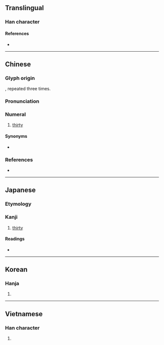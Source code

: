 {{also|〺}}
{{character info/new}}
==Translingual==

===Han character===
{{Han char|rn=24|rad=十|as=02|sn=4|four=44000|canj=TJ|ids=⿻川一}}

====References====
* {{Han ref|kx=0156.010|dkj=02700|dj=0353.020|hdz=10059.030|uh=5345}}

----

==Chinese==
{{zh-forms|alt=𠦃,𠦄}}

===Glyph origin===
{{Han etyl}}
{{m|zh|十||10}}, repeated three times.

{{rfe|lang=zh|Related to [[卉]]?}}

===Pronunciation===
{{zh-pron
|m=sà
|c=saa1,saa4,saa1 aa6
|h=pfs=
|md=
|mn=
|mn-t=sab4
|w=
|mc=
|oc=y
|cat=num
}}

===Numeral===
{{zh-num}}

# [[thirty]]

====Synonyms====
* {{zh-l|三十}}

===References===
* {{R:twedu|a00433}}

----

==Japanese==

===Etymology===
{{rfe|lang=ja|From the {{etyl|ltc|ja}} {{m|ltc|卅}}?}}

===Kanji===
{{ja-kanji|grade=|rs=十02}}

# [[thirty]]

====Readings====
* {{ja-readings|goon=そう<そふ|kanon=そう<さふ|kun=さんじゅう-<さんじふ-, みそ-}}

----

==Korean==

===Hanja===
{{ko-hanja|hangeul=삽|rv=sap|mr=sap}}

# {{defn|lang=ko|sort=十02}}

----

==Vietnamese==

===Han character===
{{vi-hantu|[[tạp]], [[nẫm]]|rs=十02}}

# {{defn|lang=vi|sort=十02}}